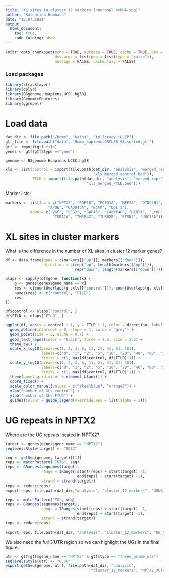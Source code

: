 ```yaml
---
title: "XL sites in cluster 12 markers (neuronal scRNA-seq)"
author: "Katharina Hembach"
date: "13.07.2021"
output: 
  html_document:
    toc: true,
    code_folding: show
---
```


```r
knitr::opts_chunk$set(echo = TRUE, autodep = TRUE, cache = TRUE, dev = "png",
                      dev.args = list(png = list(type = "cairo")), 
                      message = FALSE, cache.lazy = FALSE)
```

### Load packages
```r
library(rtracklayer)
library(dplyr)
library(BSgenome.Hsapiens.UCSC.hg38)
library(GenomicFeatures)
library(ggrepel)
```

# Load data

```r
dat_dir <- file.path("/home", "kathi", "tollervey_iCLIP")
gtf_file <- file.path("data", "Homo_sapiens.GRCh38.98.sorted.gtf")
gtf <- import(gtf_file)
genes <- gtf[gtf$type =="gene"]

genome <- BSgenome.Hsapiens.UCSC.hg38

xls <- list(control = import(file.path(dat_dir, "analysis", "merged_repl", 
                                       "xls_merged_control.bed")),
            FTLD = import(file.path(dat_dir, "analysis", "merged_repl", 
                                    "xls_merged_FTLD.bed")))
```

Marker lists:
```r
markers <- list(up = c("NPTX2", "FGF18", "PCED1A", "MEF2A", "DYNC2H1", 
                   "APOE", "GADD45A", "BCAM", "DDIT3"),
           down = c("VGF", "SCG2", "GAP43", "C4orf48", "HINT1", "LY6H", 
                     "TUBA1A", "TMSB4X", "TUBB2B", "STMN2", "UNC13A"))
```


# XL sites in cluster markers

What is the difference in the number of XL sites in cluster 12 marker genes?

```r
df <- data.frame(gene = c(markers[["up"]], markers[["down"]]),
                 direction = c(rep("up", length(markers[["up"]])),
                               rep("down", length(markers[["down"]]))))

olaps <- sapply(df$gene, function(x) {
    g <- genes[genes$gene_name == x]  
    res <- c(countOverlaps(g ,xls[["control"]]), countOverlaps(g, xls[["FTLD"]]))
    names(res) <- c("control", "FTLD")
    res
})

df$control <- olaps["control", ]
df$FTLD <- olaps["FTLD", ]
```

```r
ggplot(df, aes(x = control + 1, y = FTLD + 1, color = direction, label = gene)) + 
  geom_abline(intercept = 0, slope = 1, color = "grey") +
  geom_point(size = 3, alpha = 0.7) +
  geom_text_repel(color = "black", force = 2.5, size = 2.5) + 
  theme_bw() + 
  scale_x_log10(breaks=c(1, 2, 3, 6, 11, 21, 41, 61, 101),
                labels=c("0", "1", "2", "5", "10", "20", "40", "60", "100"),
                limits = c(1, max(df$control, df$FTLD)+1)) + 
  scale_y_log10(breaks=c(1, 2, 3, 6, 11, 21, 41, 61, 101),
                labels=c("0", "1", "2", "5", "10", "20", "40", "60", "100"),
                limits = c(1, max(df$control, df$FTLD)+1)) + 
  theme(panel.grid.minor = element_blank()) + 
  coord_fixed() + 
  scale_color_manual(values = c("steelblue", "orange2")) + 
  xlab("number of XLs control") + 
  ylab("number of XLs FTLD") +
  guides(colour = guide_legend(override.aes = list(alpha = 1)))
```

# UG repeats in NPTX2

Where are the UG repeats located in NPTX2?
```r
target <- genes[genes$gene_name == "NPTX2"]
seqlevelsStyle(target) <- "UCSC"

seq <- getSeq(genome, target)[[1]]
reps <- matchPattern("TGTG", seq)
reps <- GRanges(seqnames(target), 
                range = IRanges(start(reps) + start(target) -1, 
                                end(reps) + start(target) -1),
                strand = strand(target))
reps <- reduce(reps)
export(reps, file.path(dat_dir,"analysis", "cluster_12_markers", "UGUG_NPTX2.bed"))

reps <- matchPattern("TG", seq)
reps <- GRanges(seqnames(target), 
                range = IRanges(start(reps) + start(target) -1, 
                                end(reps) + start(target) -1),
                strand = strand(target))
reps <- reduce(reps)

export(reps, file.path(dat_dir, "analysis", "cluster_12_markers", "UG_NPTX2.bed"))
```

We also need the full 3'UTR region so we can highlight the UGs in the final figure.

```r
utr <- gtf[gtf$gene_name == "NPTX2" & gtf$type == "three_prime_utr"]
seqlevelsStyle(utr) <- "UCSC"
export(getSeq(genome, utr), file.path(dat_dir, "analysis", 
                                      "cluster_12_markers", "NPTX2_3UTR.fasta"))
```

